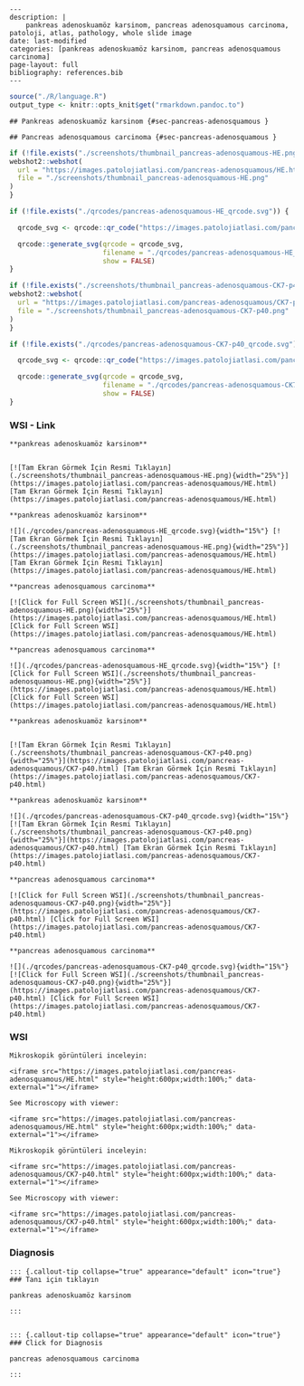 

```comment
---
description: |
    pankreas adenoskuamöz karsinom, pancreas adenosquamous carcinoma, patoloji, atlas, pathology, whole slide image
date: last-modified
categories: [pankreas adenoskuamöz karsinom, pancreas adenosquamous carcinoma]
page-layout: full
bibliography: references.bib
---
```



```r
source("./R/language.R")
output_type <- knitr::opts_knit$get("rmarkdown.pandoc.to")
```


```asis
## Pankreas adenoskuamöz karsinom {#sec-pancreas-adenosquamous }
```


```asis
## Pancreas adenosquamous carcinoma {#sec-pancreas-adenosquamous }
```






```r
if (!file.exists("./screenshots/thumbnail_pancreas-adenosquamous-HE.png")) {
webshot2::webshot(
  url = "https://images.patolojiatlasi.com/pancreas-adenosquamous/HE.html",
  file = "./screenshots/thumbnail_pancreas-adenosquamous-HE.png"
)
}
```



```r
if (!file.exists("./qrcodes/pancreas-adenosquamous-HE_qrcode.svg")) {

  qrcode_svg <- qrcode::qr_code("https://images.patolojiatlasi.com/pancreas-adenosquamous/HE.html")

  qrcode::generate_svg(qrcode = qrcode_svg,
                       filename = "./qrcodes/pancreas-adenosquamous-HE_qrcode.svg",
                       show = FALSE)
}
```








```r
if (!file.exists("./screenshots/thumbnail_pancreas-adenosquamous-CK7-p40.png")) {
webshot2::webshot(
  url = "https://images.patolojiatlasi.com/pancreas-adenosquamous/CK7-p40.html",
  file = "./screenshots/thumbnail_pancreas-adenosquamous-CK7-p40.png"
)
}
```



```r
if (!file.exists("./qrcodes/pancreas-adenosquamous-CK7-p40_qrcode.svg")) {

  qrcode_svg <- qrcode::qr_code("https://images.patolojiatlasi.com/pancreas-adenosquamous/CK7-p40.html")

  qrcode::generate_svg(qrcode = qrcode_svg,
                       filename = "./qrcodes/pancreas-adenosquamous-CK7-p40_qrcode.svg",
                       show = FALSE)
}
```







::::: panel-tabset


### WSI - Link








:::: {.content-hidden when-format="pdf"}


```asis

**pankreas adenoskuamöz karsinom**


[![Tam Ekran Görmek İçin Resmi Tıklayın](./screenshots/thumbnail_pancreas-adenosquamous-HE.png){width="25%"}](https://images.patolojiatlasi.com/pancreas-adenosquamous/HE.html) [Tam Ekran Görmek İçin Resmi Tıklayın](https://images.patolojiatlasi.com/pancreas-adenosquamous/HE.html)

```

::::


:::: {.content-visible when-format="pdf"}

```asis

**pankreas adenoskuamöz karsinom**

![](./qrcodes/pancreas-adenosquamous-HE_qrcode.svg){width="15%"} [![Tam Ekran Görmek İçin Resmi Tıklayın](./screenshots/thumbnail_pancreas-adenosquamous-HE.png){width="25%"}](https://images.patolojiatlasi.com/pancreas-adenosquamous/HE.html) [Tam Ekran Görmek İçin Resmi Tıklayın](https://images.patolojiatlasi.com/pancreas-adenosquamous/HE.html)

```



::::




:::: {.content-hidden when-format="pdf"}


```asis

**pancreas adenosquamous carcinoma**

[![Click for Full Screen WSI](./screenshots/thumbnail_pancreas-adenosquamous-HE.png){width="25%"}](https://images.patolojiatlasi.com/pancreas-adenosquamous/HE.html) [Click for Full Screen WSI](https://images.patolojiatlasi.com/pancreas-adenosquamous/HE.html)

```

::::


:::: {.content-visible when-format="pdf"}

```asis

**pancreas adenosquamous carcinoma**

![](./qrcodes/pancreas-adenosquamous-HE_qrcode.svg){width="15%"} [![Click for Full Screen WSI](./screenshots/thumbnail_pancreas-adenosquamous-HE.png){width="25%"}](https://images.patolojiatlasi.com/pancreas-adenosquamous/HE.html) [Click for Full Screen WSI](https://images.patolojiatlasi.com/pancreas-adenosquamous/HE.html)

```


::::









:::: {.content-hidden when-format="pdf"}


```asis

**pankreas adenoskuamöz karsinom**


[![Tam Ekran Görmek İçin Resmi Tıklayın](./screenshots/thumbnail_pancreas-adenosquamous-CK7-p40.png){width="25%"}](https://images.patolojiatlasi.com/pancreas-adenosquamous/CK7-p40.html) [Tam Ekran Görmek İçin Resmi Tıklayın](https://images.patolojiatlasi.com/pancreas-adenosquamous/CK7-p40.html)

```

::::


:::: {.content-visible when-format="pdf"}

```asis

**pankreas adenoskuamöz karsinom**

![](./qrcodes/pancreas-adenosquamous-CK7-p40_qrcode.svg){width="15%"} [![Tam Ekran Görmek İçin Resmi Tıklayın](./screenshots/thumbnail_pancreas-adenosquamous-CK7-p40.png){width="25%"}](https://images.patolojiatlasi.com/pancreas-adenosquamous/CK7-p40.html) [Tam Ekran Görmek İçin Resmi Tıklayın](https://images.patolojiatlasi.com/pancreas-adenosquamous/CK7-p40.html)

```



::::




:::: {.content-hidden when-format="pdf"}


```asis

**pancreas adenosquamous carcinoma**

[![Click for Full Screen WSI](./screenshots/thumbnail_pancreas-adenosquamous-CK7-p40.png){width="25%"}](https://images.patolojiatlasi.com/pancreas-adenosquamous/CK7-p40.html) [Click for Full Screen WSI](https://images.patolojiatlasi.com/pancreas-adenosquamous/CK7-p40.html)

```

::::


:::: {.content-visible when-format="pdf"}

```asis

**pancreas adenosquamous carcinoma**

![](./qrcodes/pancreas-adenosquamous-CK7-p40_qrcode.svg){width="15%"} [![Click for Full Screen WSI](./screenshots/thumbnail_pancreas-adenosquamous-CK7-p40.png){width="25%"}](https://images.patolojiatlasi.com/pancreas-adenosquamous/CK7-p40.html) [Click for Full Screen WSI](https://images.patolojiatlasi.com/pancreas-adenosquamous/CK7-p40.html)

```


::::







### WSI








```asis
Mikroskopik görüntüleri inceleyin:

<iframe src="https://images.patolojiatlasi.com/pancreas-adenosquamous/HE.html" style="height:600px;width:100%;" data-external="1"></iframe>

```





```asis

See Microscopy with viewer:

<iframe src="https://images.patolojiatlasi.com/pancreas-adenosquamous/HE.html" style="height:600px;width:100%;" data-external="1"></iframe>

```







```asis
Mikroskopik görüntüleri inceleyin:

<iframe src="https://images.patolojiatlasi.com/pancreas-adenosquamous/CK7-p40.html" style="height:600px;width:100%;" data-external="1"></iframe>

```





```asis

See Microscopy with viewer:

<iframe src="https://images.patolojiatlasi.com/pancreas-adenosquamous/CK7-p40.html" style="height:600px;width:100%;" data-external="1"></iframe>

```





### Diagnosis


```asis


::: {.callout-tip collapse="true" appearance="default" icon="true"}
### Tanı için tıklayın

pankreas adenoskuamöz karsinom

:::


```


```asis


::: {.callout-tip collapse="true" appearance="default" icon="true"}
### Click for Diagnosis

pancreas adenosquamous carcinoma

:::

```









:::::















